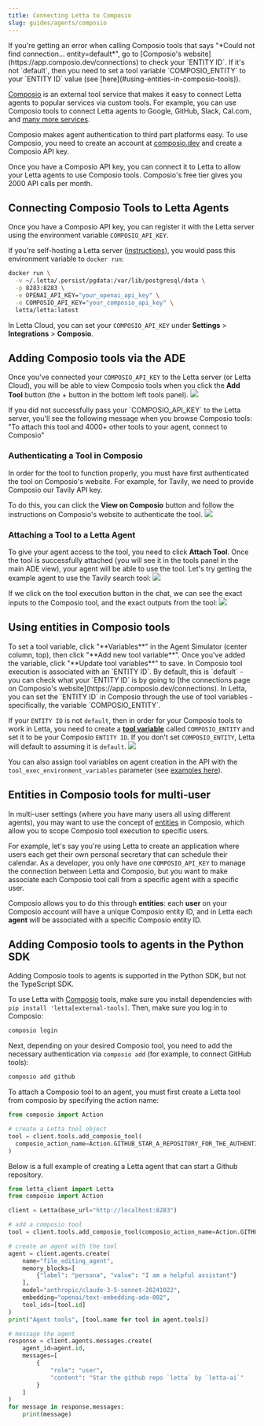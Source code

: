 ```yaml
---
title: Connecting Letta to Composio
slug: guides/agents/composio
---
```


<Tip>
If you're getting an error when calling Composio tools that says "*Could not find connection... entity=default*",
go to [Composio's website](https://app.composio.dev/connections) to check your `ENTITY ID`.
If it's not `default`, then you need to set a tool variable `COMPOSIO_ENTITY` to your `ENTITY ID` value (see [here](#using-entities-in-composio-tools)).
</Tip>

[Composio](https://docs.composio.dev) is an external tool service that makes it easy to connect Letta agents to popular services via custom tools.
For example, you can use Composio tools to connect Letta agents to Google, GitHub, Slack, Cal.com, and [many more services](https://composio.dev/tools).

Composio makes agent authentication to third part platforms easy.
To use Composio, you need to create an account at [composio.dev](https://composio.dev) and create a Composio API key.

Once you have a Composio API key, you can connect it to Letta to allow your Letta agents to use Composio tools.
Composio's free tier gives you 2000 API calls per month.

## Connecting Composio Tools to Letta Agents
Once you have a Composio API key, you can register it with the Letta server using the environment variable `COMPOSIO_API_KEY`.

If you're self-hosting a Letta server ([instructions](guides/server/docker)), you would pass this environment variable to `docker run`:
```bash
docker run \
  -v ~/.letta/.persist/pgdata:/var/lib/postgresql/data \
  -p 8283:8283 \
  -e OPENAI_API_KEY="your_openai_api_key" \
  -e COMPOSIO_API_KEY="your_composio_api_key" \
  letta/letta:latest
```

In Letta Cloud, you can set your `COMPOSIO_API_KEY` under **Settings** > **Integrations** > **Composio**.

## Adding Composio tools via the ADE
Once you've connected your `COMPOSIO_API_KEY` to the Letta server (or Letta Cloud), you will be able to view Composio tools when you click the **Add Tool** button (the + button in the bottom left tools panel).
<img src="../../images/tavily.png" />

<Warning>
If you did not successfully pass your `COMPOSIO_API_KEY` to the Letta server, you'll see the following message when you browse Composio tools:
"To attach this tool and 4000+ other tools to your agent, connect to Composio"
</Warning>

### Authenticating a Tool in Composio
In order for the tool to function properly, you must have first authenticated the tool on Composio's website. For example, for Tavily, we need to provide Composio our Tavily API key.

To do this, you can click the **View on Composio** button and follow the instructions on Composio's website to authenticate the tool.
<img src="../../images/tavily_connect.png" />

### Attaching a Tool to a Letta Agent
To give your agent access to the tool, you need to click **Attach Tool**. Once the tool is successfully attached (you will see it in the tools panel in the main ADE view), your agent will be able to use the tool.
Let's try getting the example agent to use the Tavily search tool:
<img src="../../images/tavily_call.png" />

If we click on the tool execution button in the chat, we can see the exact inputs to the Composio tool, and the exact outputs from the tool:
<img src="../../images/tavily_call_expanded.png" />

## Using entities in Composio tools
<Tip>
To set a tool variable, click "**Variables**" in the Agent Simulator (center column, top), then click "**Add new tool variable**". Once you've added the variable, click "**Update tool variables**" to save.
</Tip>
In Composio tool execution is associated with an `ENTITY ID`.
By default, this is `default` - you can check what your `ENTITY ID` is by going to [the connections page on Composio's website](https://app.composio.dev/connections).
In Letta, you can set the `ENTITY ID` in Composio through the use of tool variables - specifically, the variable `COMPOSIO_ENTITY`.

If your `ENTITY ID` is not `default`, then in order for your Composio tools to work in Letta, you need to create a **[tool variable](/guides/agents/tool-variables)** called `COMPOSIO_ENTITY` and set it to be your Composio `ENTITY ID`. If you don't set `COMPOSIO_ENTITY`, Letta will default to assuming it is `default`.
<img src="../../images/tool_variables.png" />

You can also assign tool variables on agent creation in the API with the `tool_exec_environment_variables` parameter (see [examples here](/guides/agents/tool-variables)).

## Entities in Composio tools for multi-user
In multi-user settings (where you have many users all using different agents), you may want to use the concept of [entities](https://docs.composio.dev/patterns/Auth/connected_account#entities) in Composio, which allow you to scope Composio tool execution to specific users.

For example, let's say you're using Letta to create an application where users each get their own personal secretary that can schedule their calendar. As a developer, you only have one `COMPOSIO_API_KEY` to manage the connection between Letta and Composio, but you want to make associate each Composio tool call from a specific agent with a specific user.

Composio allows you to do this through **entities**: each **user** on your Composio account will have a unique Composio entity ID, and in Letta each **agent** will be associated with a specific Composio entity ID.

## Adding Composio tools to agents in the Python SDK
<Note>
Adding Composio tools to agents is supported in the Python SDK, but not the TypeScript SDK.
</Note>

To use Letta with [Composio](https://docs.composio.dev) tools, make sure you install dependencies with `pip install 'letta[external-tools]`. Then, make sure you log in to Composio:
```bash title="shell"
composio login
```

Next, depending on your desired Composio tool, you need to add the necessary authentication via `composio add` (for example, to connect GitHub tools):
```bash title="shell"
composio add github
```
To attach a Composio tool to an agent, you must first create a Letta tool from composio by specifying the action name:
```python title="python"
from composio import Action

# create a Letta tool object
tool = client.tools.add_composio_tool(
  composio_action_name=Action.GITHUB_STAR_A_REPOSITORY_FOR_THE_AUTHENTICATED_USER.name
)
```
Below is a full example of creating a Letta agent that can start a Github repository.
```python title="python" maxLines=50
from letta_client import Letta
from composio import Action

client = Letta(base_url="http://localhost:8283")

# add a composio tool
tool = client.tools.add_composio_tool(composio_action_name=Action.GITHUB_STAR_A_REPOSITORY_FOR_THE_AUTHENTICATED_USER.name)

# create an agent with the tool
agent = client.agents.create(
    name="file_editing_agent",
    memory_blocks=[
        {"label": "persona", "value": "I am a helpful assistant"}
    ],
    model="anthropic/claude-3-5-sonnet-20241022",
    embedding="openai/text-embedding-ada-002",
    tool_ids=[tool.id]
)
print("Agent tools", [tool.name for tool in agent.tools])

# message the agent
response = client.agents.messages.create(
    agent_id=agent.id,
    messages=[
        {
            "role": "user",
            "content": "Star the github repo `letta` by `letta-ai`"
        }
    ]
)
for message in response.messages:
    print(message)
```

